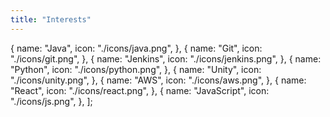 ```yaml
---
title: "Interests"
---
```


  {
    name: "Java",
    icon: "./icons/java.png",
  },
  {
    name: "Git",
    icon: "./icons/git.png",
  },
  {
    name: "Jenkins",
    icon: "./icons/jenkins.png",
  },
  {
    name: "Python",
    icon: "./icons/python.png",
  },
  {
    name: "Unity",
    icon: "./icons/unity.png",
  },
  {
    name: "AWS",
    icon: "./icons/aws.png",
  },
  {
    name: "React",
    icon: "./icons/react.png",
  },
  {
    name: "JavaScript",
    icon: "./icons/js.png",
  },
];
